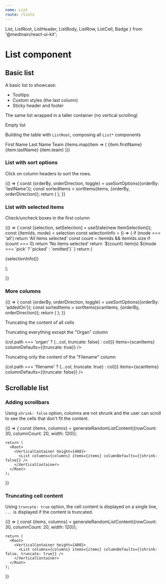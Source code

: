 ```yaml
---
name: List
route: /lists
---
```


  List,
  ListRoot,
  ListHeader,
  ListBody,
  ListRow,
  ListCell,
  Badge
} from '@medmain/react-ui-kit';


# List component

## Basic list

A basic list to showcase:

- Tooltips
- Custom styles (the last column)
- Sticky header and footer

<Playground>
  <Root>
    <VerticalContainer height={200}>
      <List columns={columns} items={items} onItemClick={console.log} />
    </VerticalContainer>
  </Root>
</Playground>

The same list wrapped in a taller container (no vertical scrolling)

<Playground>
  <Root>
    <VerticalContainer height={400}>
      <List columns={columns} items={items} onItemClick={console.log} />
    </VerticalContainer>
  </Root>
</Playground>

Empty list

<Playground>
  <Root>
    <List columns={columns} items={[]} onItemClick={console.log} />
  </Root>
</Playground>

Building the table with `ListRoot`, composing all `List*` components

<Playground>
  <Root>
    <ListRoot onItemClick={console.log}>
      <ListHeader>
        <ListRow>
          <ListCell>First Name</ListCell>
          <ListCell>Last Name</ListCell>
          <ListCell>Team</ListCell>
        </ListRow>
      </ListHeader>
      <ListBody>
        {items.map(item => (
          <ListRow key={item.id}>
            <ListCell>{item.firstName}</ListCell>
            <ListCell>{item.lastName}</ListCell>
            <ListCell>{item.team}</ListCell>
          </ListRow>
        ))}
      </ListBody>
    </ListRoot>
  </Root>
</Playground>

### List with sort options

Click on column headers to sort the rows.

<Playground>
  {() => {
    const {orderBy, orderDirection, toggle} = useSortOptions({orderBy: 'lastName'});
    const sortedItems = sortItems(items, {orderBy, orderDirection});
    return (
      <Root>
        <List
          columns={columns}
          items={sortedItems}
          orderBy={orderBy}
          orderDirection={orderDirection}
          onHeaderClick={toggle}
        />
      </Root>
    );
  }}
</Playground>

### List with selected items

Check/uncheck boxes in the first column

<Playground>
  {() => {
    const [selection, setSelection] = useState(new ItemSelection());
    const {itemIds, mode} = selection
    const selectionInfo = () => {
      if (mode === 'all') return 'All items selected'
      const count = itemIds && itemIds.size
      if (count === 0) return 'No items selected'
      return `${count} item(s) ${mode === 'pick' ? 'picked' : 'omitted'}`
    }
    return (
      <Root>
        <p>{selectionInfo()}</p>
        <List columns={columns} items={items} selection={selection} onSelect={setSelection} onItemClick={console.log} />
      </Root>
    );

}}

</Playground>

### More columns

<Playground>
  {() => {
    const {orderBy, orderDirection, toggle} = useSortOptions({orderBy: 'addedOn'});
    const sortedItems = sortItems(scanItems, {orderBy, orderDirection});
    return (
      <Root>
        <List
          columns={scanColumns}
          items={sortedItems}
          orderBy={orderBy}
          orderDirection={orderDirection}
          onHeaderClick={toggle}
        />
      </Root>
    );
  }}
</Playground>

Truncating the content of all cells

<Playground>
  <Root>
    <List columns={scanColumns} items={scanItems} columnDefaults={{truncate: true}} />
  </Root>
</Playground>

Truncating everything except the "Organ" column

<Playground>
  <Root>
    <List
      columns={scanColumns.map(col => (col.path === 'organ' ? {...col, truncate: false} : col))}
      items={scanItems}
      columnDefaults={{truncate: true}}
    />
  </Root>
</Playground>

Truncating only the content of the "Filename" column

<Playground>
  <Root>
    <List
      columns={scanColumns.map(col => (col.path === 'filename' ? {...col, truncate: true} : col))}
      items={scanItems}
      columnDefaults={{truncate: false}}
    />
  </Root>
</Playground>

## Scrollable list

### Adding scrollbars

Using `shrink: false` option, columns are not shrunk and the user can scroll to see the cells that don't fit the content.

<Playground>
  {() => {
    const {items, columns} = generateRandomListContent({rowCount: 30, columnCount: 20, width: 120});

    return (
      <Root>
        <VerticalContainer height={400}>
          <List columns={columns} items={items} columnDefaults={{shrink: false}} />
        </VerticalContainer>
      </Root>
    );

}}

</Playground>

### Truncating cell content

Using `truncate: true` option, the cell content is displayed on a single line, `...` is displayed if the content is truncated.

<Playground>
  {() => {
    const {items, columns} = generateRandomListContent({rowCount: 30, columnCount: 20, width: 120});

    return (
      <Root>
        <VerticalContainer height={400}>
          <List columns={columns} items={items} columnDefaults={{shrink: false, truncate: true}} />
        </VerticalContainer>
      </Root>
    );

}}

</Playground>
